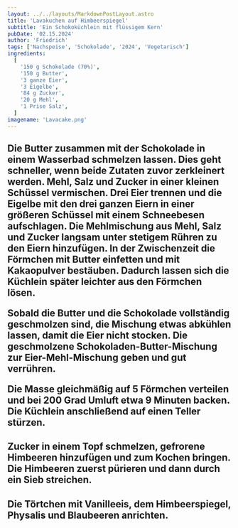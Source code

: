 ```yaml
---
layout: ../../layouts/MarkdownPostLayout.astro
title: 'Lavakuchen auf Himbeerspiegel'
subtitle: 'Ein Schokoküchlein mit flüssigem Kern'
pubDate: '02.15.2024'
author: 'Friedrich'
tags: ['Nachspeise', 'Schokolade', '2024', 'Vegetarisch']
ingredients:
  [
    '150 g Schokolade (70%)',
    '150 g Butter',
    '3 ganze Eier',
    '3 Eigelbe',
    '84 g Zucker',
    '20 g Mehl',
    '1 Prise Salz',
  ]
imagename: 'Lavacake.png'
---
```



<H2 text="Zubereitung" />

Die Butter zusammen mit der Schokolade in einem Wasserbad schmelzen lassen. Dies geht schneller, wenn beide Zutaten zuvor zerkleinert werden. Mehl, Salz und Zucker in einer kleinen Schüssel vermischen. Drei Eier trennen und die Eigelbe mit den drei ganzen Eiern in einer größeren Schüssel mit einem Schneebesen aufschlagen. Die Mehlmischung aus Mehl, Salz und Zucker langsam unter stetigem Rühren zu den Eiern hinzufügen. In der Zwischenzeit die Förmchen mit Butter einfetten und mit Kakaopulver bestäuben. Dadurch lassen sich die Küchlein später leichter aus den Förmchen lösen.

Sobald die Butter und die Schokolade vollständig geschmolzen sind, die Mischung etwas abkühlen lassen, damit die Eier nicht stocken. Die geschmolzene Schokoladen-Butter-Mischung zur Eier-Mehl-Mischung geben und gut verrühren.

Die Masse gleichmäßig auf 5 Förmchen verteilen und bei 200 Grad Umluft etwa 9 Minuten backen. Die Küchlein anschließend auf einen Teller stürzen.

<H2 text="Für den Himbeerspiegel" />

Zucker in einem Topf schmelzen, gefrorene Himbeeren hinzufügen und zum Kochen bringen. Die Himbeeren zuerst pürieren und dann durch ein Sieb streichen.

<H2 text="Für das Drumherum" />

Die Törtchen mit Vanilleeis, dem Himbeerspiegel, Physalis und Blaubeeren anrichten.
